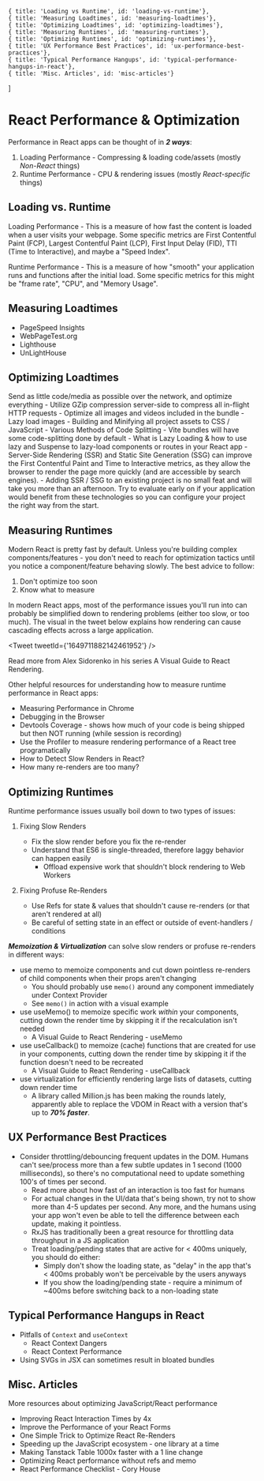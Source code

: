 

	{ title: 'Loading vs Runtime', id: 'loading-vs-runtime'},
	{ title: 'Measuring Loadtimes', id: 'measuring-loadtimes'},
	{ title: 'Optimizing Loadtimes', id: 'optimizing-loadtimes'},
	{ title: 'Measuring Runtimes', id: 'measuring-runtimes'},
	{ title: 'Optimizing Runtimes', id: 'optimizing-runtimes'},
	{ title: 'UX Performance Best Practices', id: 'ux-performance-best-practices'},
	{ title: 'Typical Performance Hangups', id: 'typical-performance-hangups-in-react'},
	{ title: 'Misc. Articles', id: 'misc-articles'}
]

# React Performance & Optimization

Performance in React apps can be thought of in ***2 ways***:

1. Loading Performance - Compressing &amp; loading code/assets (mostly *Non-React* things)
2. Runtime Performance - CPU &amp; rendering issues (mostly *React-specific* things)

## Loading vs. Runtime

Loading Performance - This is a measure of how fast the content is loaded when a user visits your webpage. Some specific metrics are First Contentful Paint (FCP), Largest Contentful Paint (LCP), First Input Delay (FID), TTI (Time to Interactive), and maybe a "Speed Index".

Runtime Performance - This is a measure of how "smooth" your application runs and functions after the initial load. Some specific metrics for this might be "frame rate", "CPU", and "Memory Usage".

## Measuring Loadtimes

- <Resource url='https://pagespeed.web.dev/'>PageSpeed Insights</Resource>
- <Resource url='https://webpagetest.org/'>WebPageTest.org</Resource>
- <Resource url='https://developer.chrome.com/docs/lighthouse/overview/'>Lighthouse</Resource>
- <Resource url='https://unlighthouse.dev/'>UnLightHouse</Resource>

## Optimizing Loadtimes

Send as little code/media as possible over the network, and optimize everything 
	- Utilize <Resource url='https://developer.mozilla.org/en-US/docs/Glossary/GZip_compression'>GZip compression</Resource> server-side to compress all in-flight HTTP requests
	- Optimize all <Resource url='https://kinsta.com/blog/optimize-images-for-web/'>images</Resource> and <Resource url='https://www.keycdn.com/blog/video-optimization'>videos</Resource> included in the bundle
		- Lazy load <Resource url='https://web.dev/browser-level-image-lazy-loading/'>images</Resource>
	- <Resource url='https://vitejs.dev/config/build-options.html'>Building</Resource> and <Resource url='https://vitejs.dev/config/build-options.html#build-minify'>Minifying</Resource> all project assets to CSS / JavaScript
	- Various Methods of Code Splitting
		- Vite bundles will have some code-splitting <Resource url='https://vitejs.dev/guide/features.html'>done</Resource> by <Resource url='https://vitejs.dev/guide/features.html#build-optimizations'>default</Resource>
		- What is <Resource url='https://developer.mozilla.org/en-US/docs/Web/Performance/Lazy_loading'>Lazy Loading</Resource> & how to use <Resource url='https://react.dev/reference/react/lazy'>lazy</Resource> and <Resource url='https://react.dev/reference/react/Suspense'>Suspense</Resource> to <Resource url='https://blog.bitsrc.io/lazy-loading-react-components-with-react-lazy-and-suspense-f05c4cfde10c'>lazy-load</Resource> components or routes in your React app
	- <Resource url='https://www.youtube.com/watch?v=bfLFHp7Sbkg'>Server-Side Rendering (SSR)</Resource> and <Resource url='https://www.youtube.com/watch?v=bfLFHp7Sbkg'>Static Site Generation (SSG)</Resource> can improve the First Contentful Paint and Time to Interactive metrics, as they allow the browser to render the page more quickly (and are accessible by search engines).
		- Adding SSR / SSG to an existing project is no small feat and will take you more than an afternoon. Try to evaluate early on if your application would benefit from these technologies so you can configure your project the right way from the start.

## Measuring Runtimes

Modern React is pretty fast by default. Unless you're building complex components/features - you don't need to reach for optimization tactics until you notice a component/feature behaving slowly. The best advice to follow:

1. Don't optimize too soon 
2. Know what to measure 

In modern React apps, most of the performance issues you'll run into can probably be simplified down to rendering problems (either too slow, or too much). The visual in the tweet below explains how rendering can cause cascading effects across a large application.

<Tweet tweetId={'1649711882142461952'} />

Read more from Alex Sidorenko in his series <Resource url='https://alexsidorenko.com/blog/react-render-always-rerenders/'>A Visual Guide to React Rendering</Resource>.

Other helpful resources for understanding how to measure runtime performance in React apps: 

- <Resource url='https://developer.chrome.com/docs/devtools/performance/'>Measuring Performance in Chrome</Resource>
- <Resource url='https://javascript.info/debugging-chrome'>Debugging in the Browser</Resource>
- <Resource url='https://developer.chrome.com/docs/devtools/coverage/'>Devtools Coverage</Resource> - shows how much of your code is being shipped but then NOT running (while session is recording)
- Use the <Resource url='https://react.dev/reference/react/Profiler'>Profiler</Resource> to measure rendering performance of a React tree programatically
- <Resource url='https://alexsidorenko.com/blog/react-performance-slow-renders/'>How to Detect Slow Renders in React?</Resource>
- <Resource url='https://alexsidorenko.com/blog/react-how-many-rerenders/'>How many re-renders are too many?</Resource>

## Optimizing Runtimes

Runtime performance issues usually boil down to two types of issues:

1. Fixing Slow Renders 
	- <Resource url='https://kentcdodds.com/blog/fix-the-slow-render-before-you-fix-the-re-render'>Fix the slow render before you fix the re-render</Resource>
	- Understand that ES6 is <Resource url='https://javascript.info/event-loop'>single-threaded</Resource>, therefore laggy behavior can happen easily
		- Offload expensive work that shouldn't block rendering to <Resource url='https://developer.mozilla.org/en-US/docs/Web/API/Web_Workers_API/Using_web_workers'>Web Workers</Resource>

2. Fixing Profuse Re-Renders 
	- Use <Resource url='https://react.dev/learn/referencing-values-with-refs'>Refs</Resource> for state & values that <Resource url='https://www.smashingmagazine.com/2020/11/react-useref-hook/'>shouldn't cause re-renders</Resource> (or that aren't rendered at all)
	- Be careful of setting state in an effect or outside of event-handlers / conditions


***Memoization & Virtualization*** can solve slow renders or profuse re-renders in different ways:

- use <Resource url='https://react.dev/reference/react/memo'>memo</Resource> to memoize components and cut down pointless re-renders of child components when their props aren't changing
	- You should probably use `memo()` around any component immediately under <Resource url='https://alexsidorenko.com/blog/react-render-context/'>Context Provider</Resource>
	- See `memo()` in action with a <Resource url='https://codesandbox.io/s/a-visual-guide-to-react-rendering-sandbox-td70u?file=/src/sandbox.jsx'>visual example</Resource>
- use <Resource url='https://react.dev/reference/react/useMemo#usememo'>useMemo()</Resource> to memoize specific work *within* your components, cutting down the render time by skipping it if the recalculation isn't needed
	- <Resource url='https://alexsidorenko.com/blog/react-render-usememo/'>A Visual Guide to React Rendering - useMemo</Resource>
- use <Resource url='https://react.dev/reference/react/useCallback'>useCallback()</Resource> to memoize (cache) functions that are created for use in your components, cutting down the render time by skipping it if the function doesn't need to be recreated
	- <Resource url='https://alexsidorenko.com/blog/react-render-usecallback/'>A Visual Guide to React Rendering - useCallback</Resource>
- use <Resource url='https://www.patterns.dev/posts/virtual-lists'>virtualization</Resource> for efficiently rendering <Resource url='https://www.npmjs.com/package/react-window'>large lists of datasets</Resource>, cutting down render time
	- A library called <Resource url='https://million.dev/'>Million.js</Resource> has been making the rounds lately, apparently able to replace the VDOM in React with a version that's up to ***70% faster***.
	
## UX Performance Best Practices

- Consider throttling/debouncing frequent updates in the DOM. Humans can't see/process more than a few subtle updates in 1 second (1000 milliseconds), so there's no computational need to update something 100's of times per second.
	- Read more about <Resource url='https://www.nngroup.com/articles/too-fast-ux/'>how fast of an interaction is too fast</Resource> for humans
	- For actual changes in the UI/data that's being shown, try not to show more than 4-5 updates per second. Any more, and the humans using your app won't even be able to tell the difference between each update, making it pointless.
	- <Resource url='https://rxjs.dev/'>RxJS</Resource> has traditionally been a great resource for throttling data throughput in a JS application
	- Treat loading/pending states that are active for < 400ms uniquely, you should do either:
		- Simply don't show the loading state, as "delay" in the app that's < 400ms probably won't be perceivable by the users anyways
		- If you show the loading/pending state - require a minimum of ~400ms before switching back to a non-loading state

<Tweet tweetId="1675923225341992962" />

## Typical Performance Hangups in React

- Pitfalls of `Context` and `useContext`
	- <Resource url='https://blog.thoughtspile.tech/2021/10/04/react-context-dangers/'>React Context Dangers</Resource>
	- <Resource url='https://dev.to/romaintrotard/react-context-performance-5832'>React Context Performance</Resource>
- Using <Resource url='https://twitter.com/_developit/status/1382838799420514317?s=20'>SVGs in JSX</Resource> can sometimes result in bloated bundles

## Misc. Articles

More resources about optimizing JavaScript/React performance

- <Resource url='https://www.causal.app/blog/react-perf'>Improving React Interaction Times by 4x</Resource>
- <Resource url='https://epicreact.dev/improve-the-performance-of-your-react-forms/'>Improve the Performance of your React Forms</Resource>
- <Resource url='https://kentcdodds.com/blog/optimize-react-re-renders'>One Simple Trick to Optimize React Re-Renders</Resource>
- <Resource url='https://marvinh.dev/blog/speeding-up-javascript-ecosystem/'>Speeding up the JavaScript ecosystem - one library at a time</Resource>
- <Resource url='https://jpcamara.com/2023/03/07/making-tanstack-table.html'>Making Tanstack Table 1000x faster with a 1 line change</Resource>
- <Resource url='https://alexsidorenko.com/blog/react-optimize-rerenders-without-refs-memo/'>Optimizing React performance without refs and memo</Resource>
- <Resource url='https://github.com/coryhouse/reactjsconsulting/issues/77'>React Performance Checklist - Cory House</Resource>